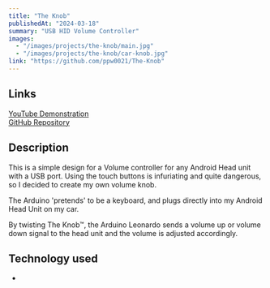 ```yaml
---
title: "The Knob"
publishedAt: "2024-03-18"
summary: "USB HID Volume Controller"
images:
  - "/images/projects/the-knob/main.jpg"
  - "/images/projects/the-knob/car-knob.jpg"
link: "https://github.com/ppw0021/The-Knob"
---
```


## Links
[YouTube Demonstration](https://github.com/ppw0021/The-Knob)  
[GitHub Repository](https://youtube.com/shorts/mVCxv6yQsU0?si=rBw5FDSN8r_PwvYs)

## Description
This is a simple design for a Volume controller for any Android Head unit with a USB port. Using the touch buttons is infuriating and quite dangerous, so I decided to create my own volume knob.

The Arduino 'pretends' to be a keyboard, and plugs directly into my Android Head Unit on my car.

By twisting The Knob™, the Arduino Leonardo sends a volume up or volume down signal to the head unit and the volume is adjusted accordingly.

## Technology used
- 